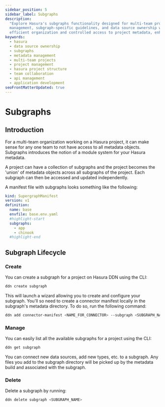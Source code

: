 ```yaml
---
sidebar_position: 5
sidebar_label: Subgraphs
description:
  "Explore Hasura's subgraphs functionality designed for multi-team projects. Understand the process of metadata object
  management, subgraph-specific guidelines, and data source ownership within Hasura. Discover how subgraphs facilitate
  efficient organization and controlled access to project metadata, enhancing team collaboration on Hasura projects."
keywords:
  - hasura
  - data source ownership
  - subgraphs
  - metadata management
  - multi-team projects
  - project management
  - hasura project structure
  - team collaboration
  - api management
  - application development
seoFrontMatterUpdated: true
---
```


# Subgraphs

## Introduction

For a multi-team organization working on a Hasura project, it can make sense for any one team to not have access to all
metadata objects. Subgraphs introduces the notion of a module system for your Hasura metadata.

A project can have a collection of subgraphs and the project becomes the 'union' of metadata objects across all
subgraphs of the project. Each subgraph can then be accessed and updated independently.

A manifest file with subgraphs looks something like the following:

```yaml
kind: SupergraphManifest
version: v1
definition:
  name: base
  envfile: base.env.yaml
  #highlight-start
  subgraphs:
    - app
    - chinook
  #highlight-end
```

## Subgraph Lifecycle

### Create

You can create a subgraph for a project on Hasura DDN using the CLI:

```bash
ddn create subgraph
```

This will launch a wizard allowing you to create and configure your subgraph. You'll so need to create a connector
manifest locally in the subgraph's metadata directory. To do so, run the following command:

```bash
ddn add connector-manifest <NAME_FOR_CONNECTOR> --subgraph <SUBGRAPH_NAME_FROM_PREVIOUS_STEP>
```

### Manage

You can easily list all the available subgraphs for a project using the CLI:

```bash
ddn get subgraph
```

You can connect new data sources, add new types, etc. to a subgraph. Any files you add to the subgraph directory will be
picked up by the metadata build and associated with the subgraph.

### Delete

Delete a subgraph by running:

```bash
ddn delete subgraph <SUBGRAPH_NAME>
```
